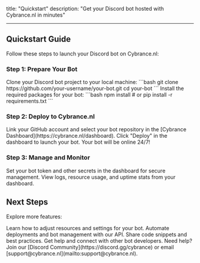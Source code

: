title: "Quickstart"
description: "Get your Discord bot hosted with Cybrance.nl in minutes"

---

## Quickstart Guide

Follow these steps to launch your Discord bot on Cybrance.nl:

### Step 1: Prepare Your Bot

<AccordionGroup>
  <Accordion icon="copy" title="Clone your bot repository">
    Clone your Discord bot project to your local machine: ```bash git clone
    https://github.com/your-username/your-bot.git cd your-bot ```
  </Accordion>
  <Accordion icon="rectangle-terminal" title="Install dependencies">
    Install the required packages for your bot: ```bash npm install # or pip
    install -r requirements.txt ```
  </Accordion>
</AccordionGroup>

### Step 2: Deploy to Cybrance.nl

<AccordionGroup>
  <Accordion icon="cloud-arrow-up" title="Connect your GitHub repository">
    Link your GitHub account and select your bot repository in the [Cybrance
    Dashboard](https://cybrance.nl/dashboard).
  </Accordion>
  <Accordion icon="rocket" title="Deploy your bot">
    Click "Deploy" in the dashboard to launch your bot. Your bot will be online
    24/7!
  </Accordion>
</AccordionGroup>

### Step 3: Manage and Monitor

<AccordionGroup>
  <Accordion icon="gear" title="Configure environment variables">
    Set your bot token and other secrets in the dashboard for secure management.
  </Accordion>
  <Accordion icon="chart-line" title="Monitor your bot">
    View logs, resource usage, and uptime stats from your dashboard.
  </Accordion>
</AccordionGroup>

## Next Steps

Explore more features:

<CardGroup cols={2}>
  <Card title="Customize Hosting" icon="palette" href="/essentials/settings">
    Learn how to adjust resources and settings for your bot.
  </Card>
  <Card title="API Reference" icon="code" href="/api-reference/introduction">
    Automate deployments and bot management with our API.
  </Card>
  <Card title="Add Code Examples" icon="square-code" href="/essentials/code">
    Share code snippets and best practices.
  </Card>
  <Card
    title="Community Support"
    icon="discord"
    href="https://discord.gg/cybrance"
  >
    Get help and connect with other bot developers.
  </Card>
</CardGroup>

<Note>
  Need help? Join our [Discord Community](https://discord.gg/cybrance) or email
  [support@cybrance.nl](mailto:support@cybrance.nl).
</Note>
